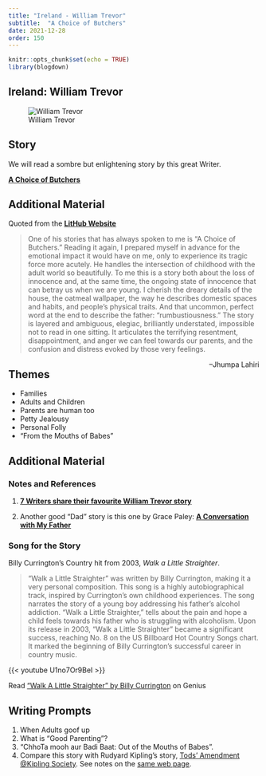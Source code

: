 ```yaml
---
title: "Ireland - William Trevor"
subtitle:  "A Choice of Butchers"
date: 2021-12-28
order: 150
---
```


```r
knitr::opts_chunk$set(echo = TRUE)
library(blogdown)
```


## Ireland: William Trevor

![William Trevor](trevor.png)



## Story

We will read a sombre but enlightening story by this great Writer. 

<u>[**A Choice of Butchers**](/pdf/ISTW/A-Choice-of-Butchers.pdf)</u>

## Additional Material

Quoted from the <u>[**LitHub Website**](https://lithub.com/)</u>

> One of his stories that has always spoken to me is “A Choice of Butchers.” Reading it again, I prepared myself in advance for the emotional impact it would have on me, only to experience its tragic force more acutely. He handles the intersection of childhood with the adult world so beautifully. To me this is a story both about the loss of innocence and, at the same time, the ongoing state of innocence that can betray us when we are young.
I cherish the dreary details of the house, the oatmeal wallpaper, the way he describes domestic spaces and habits, and people’s physical traits. And that uncommon, perfect word at the end to describe the father: “rumbustiousness.” The story is layered and ambiguous, elegiac, brilliantly understated, impossible not to read in one sitting. It articulates the terrifying resentment, disappointment, and anger we can feel towards our parents, and the confusion and distress evoked by those very feelings.

[–Jhumpa Lahiri]{style="float:right"}



## Themes

- Families
- Adults and Children
- Parents are human too
- Petty Jealousy
- Personal Folly
- "From the Mouths of Babes"

## Additional Material


### Notes and References

1. <u>[**7 Writers share their favourite William Trevor story**](https://lithub.com/7-writers-share-their-favorite-william-trevor-story/)</u>

2. Another good "Dad" story is this one by Grace Paley: <u>[**A Conversation with My Father**](/pdf/ISTW/AConversationWithMyFather-GracePaley.pdf)</u>


### Song for the Story

Billy Currington's Country hit from 2003, *Walk a Little Straighter*.

>"Walk a Little Straighter" was written by Billy Currington, making it a very personal composition. This song is a highly autobiographical track, inspired by Currington's own childhood experiences. The song narrates the story of a young boy addressing his father's alcohol addiction. "Walk a Little Straighter," tells about the pain and hope a child feels towards his father who is struggling with alcoholism. Upon its release in 2003, "Walk a Little Straighter" became a significant success, reaching No. 8 on the US Billboard Hot Country Songs chart. It marked the beginning of Billy Currington's successful career in country music.

{{< youtube U1no7Or9BeI >}}

<div id='rg_embed_link_446283' class='rg_embed_link' data-song-id='446283'>Read <a href='https://genius.com/Billy-currington-walk-a-little-straighter-lyrics'>“Walk A Little Straighter” by Billy Currington</a> on Genius</div> <script crossorigin src='//genius.com/songs/446283/embed.js'></script>

## Writing Prompts

1. When Adults goof up
2. What is "Good Parenting"?
3. "ChhoTa mooh aur Badi Baat: Out of the Mouths of Babes". 
4. Compare this story with Rudyard Kipling's story, <u>[Tods' Amendment @Kipling Society](https://www.kiplingsociety.co.uk/tale/tods-amendment.htm)</u>. See notes on the <u>[same web page](https://www.kiplingsociety.co.uk/readers-guide/rg_tods1.htm)</u>.

